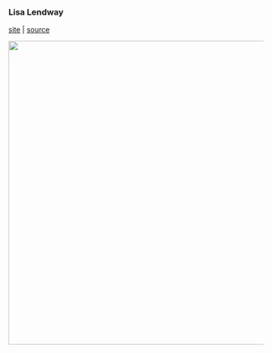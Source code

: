 ### Lisa Lendway

[site](https://lisalendway.netlify.app/) | [source](https://github.com/llendway/lisalendway_distill)

<center>
<img src="images/sites/lisa_lendway.png" width=600>
</center>

